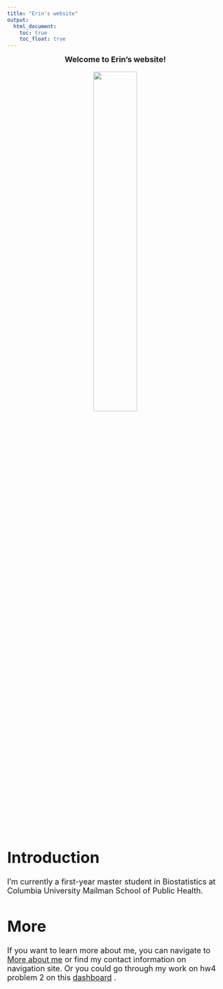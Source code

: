 ```yaml
---
title: "Erin's website"
output: 
  html_document:
    toc: true
    toc_float: true
---
```

<div style="text-align: center;">
  <p><strong><font size = '4.5'>Welcome to Erin's website!</strong></p>
  <img src="20241030205411.jpg" style="width:45%;" />
</div>
# Introduction
I'm currently a first-year master student in Biostatistics at Columbia University Mailman School of Public Health.


# More
If you want to learn more about me, you can navigate to [More about me](about.html) or find my contact information on navigation site. Or you could go through my work on hw4 problem 2 on this [dashboard](dashboard.html) . 